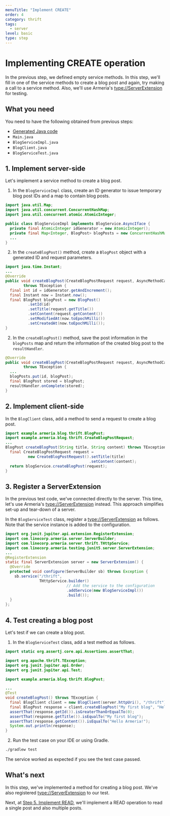 ```yaml
---
menuTitle: "Implement CREATE"
order: 4
category: thrift
tags:
  - server
level: basic
type: step
---
```


# Implementing CREATE operation

In the previous step, we defined empty service methods.
In this step, we'll fill in one of the service methods to create a blog post and again, try making a call to a service method.
Also, we'll use Armeria's <type://ServerExtension> for testing.

<TutorialSteps current={4} />

## What you need

You need to have the following obtained from previous steps:

- [Generated Java code](/tutorials/thrift/blog/create-service#2-compile-the-thrift-file)
- `Main.java`
- `BlogServiceImpl.java`
- `BlogClient.java`
- `BlogServiceTest.java`

## 1. Implement server-side

Let's implement a service method to create a blog post.

1. In the `BlogServiceImpl` class, create an ID generator to issue temporary blog post IDs and a map to contain blog posts.
  ```java filename=BlogServiceImpl.java
  import java.util.Map;
  import java.util.concurrent.ConcurrentHashMap;
  import java.util.concurrent.atomic.AtomicInteger;

  public class BlogServiceImpl implements BlogService.AsyncIface {
    private final AtomicInteger idGenerator = new AtomicInteger();
    private final Map<Integer, BlogPost> blogPosts = new ConcurrentHashMap<>();
    ...
  }
  ```
2. In the `createBlogPost()` method, create a `BlogPost` object with a generated ID and request parameters.
  ```java filename=BlogServiceImpl.java
  import java.time.Instant;
  ...
  @Override
  public void createBlogPost(CreateBlogPostRequest request, AsyncMethodCallback<BlogPost> resultHandler)
          throws TException {
    final int id = idGenerator.getAndIncrement();
    final Instant now = Instant.now();
    final BlogPost blogPost = new BlogPost()
            .setId(id)
            .setTitle(request.getTitle())
            .setContent(request.getContent())
            .setModifiedAt(now.toEpochMilli())
            .setCreatedAt(now.toEpochMilli());
  }
  ```
2. In the `createBlogPost()` method, save the post information in the `blogPosts` map and return the information of the created blog post to the `resultHandler`.
  ```java filename=BlogServiceImpl.java
  @Override
  public void createBlogPost(CreateBlogPostRequest request, AsyncMethodCallback<BlogPost> resultHandler)
          throws TException {
    ...
    blogPosts.put(id, blogPost);
    final BlogPost stored = blogPost;
    resultHandler.onComplete(stored);
  }
  ```

## 2. Implement client-side

In the `BlogClient` class, add a method to send a request to create a blog post.

```java filename=BlogClient.java
import example.armeria.blog.thrift.BlogPost;
import example.armeria.blog.thrift.CreateBlogPostRequest;
...
BlogPost createBlogPost(String title, String content) throws TException {
  final CreateBlogPostRequest request =
          new CreateBlogPostRequest().setTitle(title)
                                     .setContent(content);
  return blogService.createBlogPost(request);
}
```

## 3. Register a ServerExtension

In the previous test code, we've connected directly to the server.
This time, let's use Armeria's <type://ServerExtension> instead.
This approach simplifies set-up and tear-down of a server.

In the `BlogServiceTest` class, register a <type://ServerExtension> as follows.
Note that the service instance is added to the configuration.

```java filename=BlogServiceTest.java
import org.junit.jupiter.api.extension.RegisterExtension;
import com.linecorp.armeria.server.ServerBuilder;
import com.linecorp.armeria.server.thrift.THttpService;
import com.linecorp.armeria.testing.junit5.server.ServerExtension;
...
@RegisterExtension
static final ServerExtension server = new ServerExtension() {
  @Override
  protected void configure(ServerBuilder sb) throws Exception {
    sb.service("/thrift",
               THttpService.builder()
                           // Add the service to the configuration
                           .addService(new BlogServiceImpl())
                           .build());
  }
};
```

## 4. Test creating a blog post

Let's test if we can create a blog post.

1. In the `BlogServiceTest` class, add a test method as follows.
  ```java filename=BlogServiceTest.java
  import static org.assertj.core.api.Assertions.assertThat;

  import org.apache.thrift.TException;
  import org.junit.jupiter.api.Order;
  import org.junit.jupiter.api.Test;

  import example.armeria.blog.thrift.BlogPost;

  ...
  @Test
  void createBlogPost() throws TException {
    final BlogClient client = new BlogClient(server.httpUri(), "/thrift");
    final BlogPost response = client.createBlogPost("My first blog", "Hello Armeria!");
    assertThat(response.getId()).isGreaterThanOrEqualTo(0);
    assertThat(response.getTitle()).isEqualTo("My first blog");
    assertThat(response.getContent()).isEqualTo("Hello Armeria!");
    System.out.println(response);
  }
  ```
2. Run the test case on your IDE or using Gradle.
  ```bash
  ./gradlew test
  ```

  The service worked as expected if you see the test case passed.

## What's next

In this step, we've implemented a method for creating a blog post.
We've also registered <type://ServerExtension> to our test.

Next, at [Step 5. Implement READ](/tutorials/thrift/blog/implement-read), we'll implement a READ operation to read a single post and also multiple posts.

<TutorialSteps current={4} />
